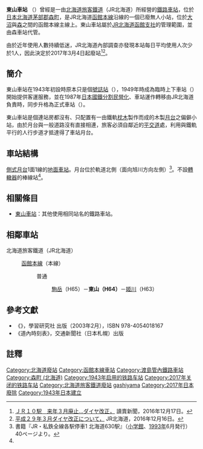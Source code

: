 {{noteTA
|T=zh-tw:東山車站 (北海道);zh-hk:東山站 (北海道); zh-cn:东山站 (北海道);
|1=zh-tw:東山車站;zh-hk:東山站; zh-cn:东山站;
}}
{{日本車站資訊
|公司色= #ccc
|文字色= #000
|站名 = 東山車站
|圖片 =JR Higashiyama sta 002.jpg
|pxl = 
|圖片說明 =月臺
|日文原名 =東山
|平假名 =ひがしやま
|羅馬拼音 =Higashiyama
|副站名 = 
|所屬公司 = [[北海道旅客鐵道|北海道旅客鐵道]]（JR北海道）
|電報略號 =ヒヤ
|車站編號 =（{{車站編號c|#0072bc|H64}}）
|所在地 = [[北海道|北海道]][[茅部郡|茅部郡]][[森町_(北海道)|森町]]字駒岳
|車站構造 = [[地面車站|地面車站]]
|月台配置 =1面1線
|所屬路線 = {{color|#0072bc|■}}[[函館本線|函館本線]]（本線）
|前一站 =H65 [[駒岳車站|駒岳]]
|前一站距離 =3.6
|後一站距離=4.1
|後一站 =[[姬川信號場|姬川]] H63
|距離 =40.1
|起點站 = [[函館車站|函館]]
|啟用年月日 = 1943年（[[昭和|昭和]]18年）2月26日
|廢站年月日 = 2017年（[[平成|平成]]28年）3月4日
|乘客人數=0
|上下車人次 =
|統計年度 =2012年
|轉車 =
|備註 =無人車站
}}
'''東山車站''' （{{jpn|j=東山駅|hg=ひがしやまえき|rm=Higashiyama eki|f=y}}）曾經是一由[[北海道旅客鐵道|北海道旅客鐵道]]（JR北海道）所經營的[[鐵路車站|鐵路車站]]，位於[[日本|日本]][[北海道|北海道]][[茅部郡|茅部郡]][[森町_(北海道)|森町]]，是JR北海道[[函館本線|函館本線]]沿線的一個已廢無人小站，位於[[大沼車站|大沼]]與[[森車站_(北海道)|森]]之間的函館本線主線上。東山車站屬於[[北海道旅客鐵道函館支社|JR北海道函館支社]]的管理範圍，並由森車站代管。

由於近年使用人數持續低迷，JR北海道內部調查亦發現本站每日平均使用人次少於1人，因此決定於2017年3月4日起廢站<ref>[http://www.yomiuri.co.jp/hokkaido/news/20161217-OYTNT50032.html ＪＲ１０駅　来年３月廃止…ダイヤ改正，] {{Wayback|url=http://www.yomiuri.co.jp/hokkaido/news/20161217-OYTNT50032.html |date=20161226221952 }}讀賣新聞，2016年12月17日。</ref><ref>[http://www.jrhokkaido.co.jp/press/2016/161216-3.pdf 平成２９年３月ダイヤ改正について，] {{Wayback|url=http://www.jrhokkaido.co.jp/press/2016/161216-3.pdf |date=20170305024832 }}JR北海道，2016年12月16日。</ref>。

==簡介==

東山車站在1943年初設時原本只是個[[號誌站|號誌站]]（{{lang|ja|東山信号場}}），1949年時成為臨時上下車站（{{lang|ja|東山仮乗降場}}）開始提供客運服務，並在1987年[[日本國鐵分割民營化|日本國鐵分割民營化]]、車站運作轉移由JR北海道負責時，同步升格為正式車站（{{lang|ja|東山駅}}）。

東山車站是個連站房都沒有、只配置有一由鐵軌[[枕木|枕木]]製作而成的木製[[月台|月台]]之偏僻小站，由於月台與一般道路沒有直接相連，旅客必須自鄰近的[[平交道|平交道]]處，利用與鐵軌平行的人行步道才抵達得了車站月台。
== 車站結構 ==
[[側式月台|側式月台]]1面1線的[[地面車站|地面車站]]。月台位於軌道北側（面向旭川方向左側）<ref name="bunken1993">書籍『JR・私鉄全線各駅停車1 北海道630駅』（[[小学館|小学館]]、[[1993年|1993年]]6月発行）40ページより。</ref>。不設[[轉轍器|轉轍器]]的棒線站<ref name="bunken1993"/>。

==相關條目==
* [[東山車站|東山車站]]：其他使用相同站名的鐵路車站。

==相鄰車站==
; 北海道旅客鐵道（JR北海道）
: {{color|#0072bc|■}}[[函館本線|函館本線]]（本線）
:: 普通
::: [[駒岳站|駒岳]]（H65）－'''東山（H64）'''－[[姬川站_(北海道)|姬川]]（H63）

==參考文獻==
* 《{{lang|ja|JR全線・全駅舎 東日本編}}》，學習研究社 出版（2003年2月），ISBN 978-4054018167
* 《道內時刻表》，交通新聞社（日本札幌）出版

==註釋==
<references/>

{{函館本線1}}

{{DEFAULTSORT:Higashiyama}}
[[Category:北海道廢站|Category:北海道廢站]]
[[Category:函館本線車站|Category:函館本線車站]]
[[Category:渡島管內鐵路車站|Category:渡島管內鐵路車站]]
[[Category:森町_(北海道)|Category:森町 (北海道)]]
[[Category:1943年启用的铁路车站|Category:1943年启用的铁路车站]]
[[Category:2017年关闭的铁路车站|Category:2017年关闭的铁路车站]]
[[Category:北海道旅客鐵道廢站|Category:北海道旅客鐵道廢站]]
[[Category:日本鐵路車站_Hi|gashiyama]]
[[Category:2017年日本廢除|Category:2017年日本廢除]]
[[Category:1943年日本建立|Category:1943年日本建立]]